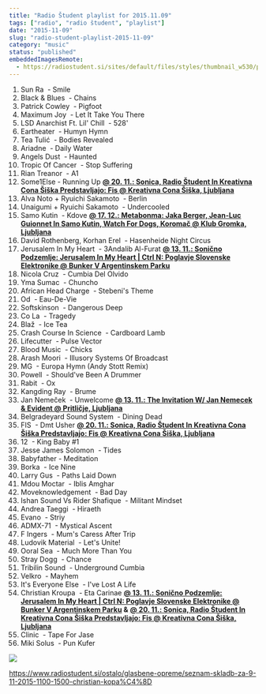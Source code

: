```yaml
---
title: "Radio Študent playlist for 2015.11.09"
tags: ["radio", "radio študent", "playlist"]
date: "2015-11-09"
slug: "radio-student-playlist-2015-11-09"
category: "music"
status: "published"
embeddedImagesRemote:
  - https://radiostudent.si/sites/default/files/styles/thumbnail_w530/public/slike/2015-11-09-seznam-skladb-za-9.11.2015-11.00-15.00-christian-kopa%C4%8D-48286.jpg
---
```



1. Sun Ra  - Smile
2. Black & Blues  - Chains
3. Patrick Cowley  - Pigfoot
4. Maximum Joy  - Let It Take You There
5. LSD Anarchist Ft. Lil' Chill  - 528'
6. Eartheater  - Humyn Hymn
7. Tea Tulić  - Bodies Revealed
8. Ariadne  - Daily Water
9. Angels Dust  - Haunted
10. Tropic Of Cancer  - Stop Suffering
11. Rian Treanor  - A1
12. Some1Else - Running Up [**@ 20. 11.: Sonica, Radio Študent In Kreativna Cona Šiška Predstavljajo: Fis @ Kreativna Cona Šiška, Ljubljana**](https://www.facebook.com/events/799891006787377/)
13. Alva Noto + Ryuichi Sakamoto  - Berlin
14. Unaigumi + Ryuichi Sakamoto  - Undercooled
15. Samo Kutin  - Kdove [**@ 17. 12.: Metabonma: Jaka Berger, Jean-Luc Guionnet In Samo Kutin, Watch For Dogs, Koromač @ Klub Gromka, Ljubljana**](http://www.klubgromka.org/index.php?mode=program&id=4218)
16. David Rothenberg, Korhan Erel  - Hasenheide Night Circus
17. Jerusalem In My Heart  - 3Andalib Al-Furat [**@ 13. 11.: Sonično Podzemlje: Jerusalem In My Heart | Ctrl N: Poglavje Slovenske Elektronike @ Bunker V Argentinskem Parku**](https://www.facebook.com/events/857122367734202/)
18. Nicola Cruz  - Cumbia Del Olvido
19. Yma Sumac  - Chuncho
20. African Head Charge  - Stebeni's Theme
21. Od  - Eau-De-Vie
22. Softskinson  - Dangerous Deep
23. Co La  - Tragedy
24. Blaž  - Ice Tea
25. Crash Course In Science  - Cardboard Lamb
26. Lifecutter  - Pulse Vector
27. Blood Music  - Chicks
28. Arash Moori  - Illusory Systems Of Broadcast
29. MG  - Europa Hymn (Andy Stott Remix)
30. Powell  - Should've Been A Drummer
31. Rabit  - Ox
32. Kangding Ray  - Brume
33. Jan Nemeček  - Unwelcome [**@ 13. 11.: The Invitation W/ Jan Nemecek & Evident @ Pritličje, Ljubljana**](https://www.facebook.com/events/555191417970226/)
34. Belgradeyard Sound System  - Dining Dead
35. FIS  - Dmt Usher [**@ 20. 11.: Sonica, Radio Študent In Kreativna Cona Šiška Predstavljajo: Fis @ Kreativna Cona Šiška, Ljubljana**](https://www.facebook.com/events/799891006787377/)
36. 12  - King Baby #1
37. Jesse James Solomon  - Tides
38. Babyfather - Meditation
39. Borka  - Ice Nine
40. Larry Gus  - Paths Laid Down
41. Mdou Moctar  - Iblis Amghar
42. Moveknowledgement  - Bad Day
43. Ishan Sound Vs Rider Shafique  - Militant Mindset
44. Andrea Taeggi  - Hiraeth
45. Evano  - Striy
46. ADMX-71  - Mystical Ascent
47. F Ingers  - Mum's Caress After Trip
48. Ludovik Material  - Let's Unite!
49. Ooral Sea  - Much More Than You
50. Stray Dogg  - Chance
51. Tribilin Sound  - Underground Cumbia
52. Velkro  - Mayhem
53. It's Everyone Else  - I've Lost A Life
54. Christian Kroupa  - Eta Carinae **[@ 13. 11.: Sonično Podzemlje: Jerusalem In My Heart | Ctrl N: Poglavje Slovenske Elektronike @ Bunker V Argentinskem Parku](http://www.facebook.com/events/857122367734202/) &** **[@ 20. 11.: Sonica, Radio Študent In Kreativna Cona Šiška Predstavljajo: Fis @ Kreativna Cona Šiška, Ljubljana](https://www.facebook.com/events/799891006787377/)**
55. Clinic  - Tape For Jase
56. Miki Solus  - Pun Kufer

![](https://i.imgur.com/2eJYBm0.gif)

<https://www.radiostudent.si/ostalo/glasbene-opreme/seznam-skladb-za-9-11-2015-1100-1500-christian-kopa%C4%8D>

<div
  style={{
    gridArea: "1/1",
    position: "relative",
    placeItems: "center",
    display: "grid",
  }}
>
  <GatsbyImage
    style={{ marginTop: "2em" }}
    imgStyle={{ border: "3px dotted tomato" }}
    alt=""
    image={getImage(props.remoteImages[0])}
  />
</div>
